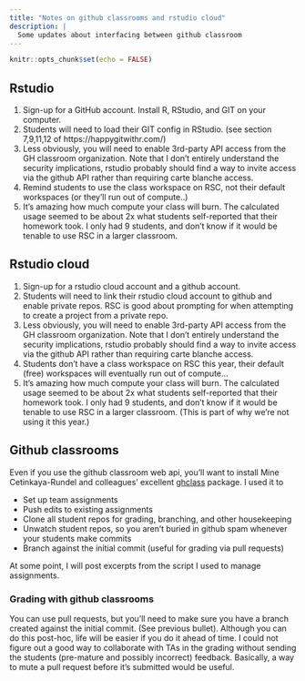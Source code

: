 ```yaml
---
title: "Notes on github classrooms and rstudio cloud"
description: |
  Some updates about interfacing between github classroom
---
```


```r
knitr::opts_chunk$set(echo = FALSE)
```


## Rstudio 

1. Sign-up for a GitHub account. Install R, RStudio, and GIT on your computer.
2.  Students will need to load their GIT config in RStudio. (see section 7,9,11,12 of https://happygitwithr.com/)
3.  Less obviously, you will need to enable 3rd-party API access from the GH classroom organization.  Note that I don't entirely understand the security implications, rstudio probably should find a way to invite access via the github API rather than requiring carte blanche access.
4.  Remind students to use the class workspace on RSC, not their default workspaces (or they'll run out of compute..)
5.  It's amazing how much compute your class will burn.  The calculated usage seemed to be about 2x what students self-reported that their homework took.  I only had 9 students, and don't know if it would be tenable to use RSC in a larger classroom.

## Rstudio cloud

1. Sign-up for a rstudio cloud account and a github account.
2.  Students will need to link their rstudio cloud account to github and enable private repos.  RSC is good about prompting for when attempting to create a project from a private repo.
3.  Less obviously, you will need to enable 3rd-party API access from the GH classroom organization.  Note that I don't entirely understand the security implications, rstudio probably should find a way to invite access via the github API rather than requiring carte blanche access.
4.  Students don't have a class workspace on RSC this year, their default (free) workspaces will eventually run out of compute...
5.  It's amazing how much compute your class will burn.  The calculated usage seemed to be about 2x what students self-reported that their homework took.  I only had 9 students, and don't know if it would be tenable to use RSC in a larger classroom.
(This is part of why we're not using it this year.)

## Github classrooms
 
Even if you use the github classroom web api, you'll want to install Mine Cetinkaya-Rundel and colleagues' excellent [ghclass](https://rundel.github.io/ghclass/articles/articles/ghclass.html) package.  I used it to

*  Set up team assignments
*  Push edits to existing assignments
*  Clone all student repos for grading, branching, and other housekeeping
*  Unwatch student repos, so you aren't buried in github spam whenever your students make commits
*  Branch against the initial commit (useful for grading via pull requests)

At some point, I will post excerpts from the script I used to manage assignments.

### Grading with github classrooms

You can use pull requests, but you'll need to make sure you have a branch created against the initial commit.
(See previous bullet).  Although you can do this post-hoc, life will be easier if you do it ahead of time.
I could not figure out a good way to collaborate with TAs in the grading without sending the students (pre-mature and possibly incorrect) feedback.  Basically, a way to mute a pull request before it's submitted would be useful.
